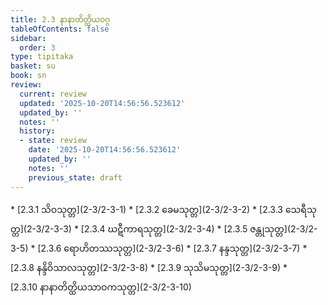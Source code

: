 ```yaml
---
title: 2.3 နာနာတိတ္ထိယဝဂ္ဂ
tableOfContents: false
sidebar:
  order: 3
type: tipitaka
basket: su
book: sn
review:
  current: review
  updated: '2025-10-20T14:56:56.523612'
  updated_by: ''
  notes: ''
  history:
  - state: review
    date: '2025-10-20T14:56:56.523612'
    updated_by: ''
    notes: ''
    previous_state: draft
---
```



<DynamicBreadcrumb />


<ReviewStatus review={frontmatter.review} showDetails={true} />

<HypothesisAnnotation frontmatter={frontmatter} />



<TableOfContents book="sn" section="2.3">
* [2.3.1 သိဝသုတ္တ](2-3/2-3-1)
* [2.3.2 ခေမသုတ္တ](2-3/2-3-2)
* [2.3.3 သေရီသုတ္တ](2-3/2-3-3)
* [2.3.4 ဃဋီကာရသုတ္တ](2-3/2-3-4)
* [2.3.5 ဇန္တုသုတ္တ](2-3/2-3-5)
* [2.3.6 ရောဟိတဿသုတ္တ](2-3/2-3-6)
* [2.3.7 နန္ဒသုတ္တ](2-3/2-3-7)
* [2.3.8 နန္ဒိဝိသာလသုတ္တ](2-3/2-3-8)
* [2.3.9 သုသိမသုတ္တ](2-3/2-3-9)
* [2.3.10 နာနာတိတ္ထိယသာဝကသုတ္တ](2-3/2-3-10)
</TableOfContents>
